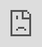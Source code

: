 ```yaml
---
output: 
  html_document:
    includes:
      in_header: header.html
---
```


```r
# Additional setup options
knitr::opts_chunk$set(echo = FALSE, warning = FALSE, message = FALSE)
# Create a custom header file with HTML to set the browser title
browser_title <- "<title>Turkish Election Dashboard</title>"
writeLines(browser_title, "header.html")
```



<head>
<title>Turkish Election Dashboard</title>
</head>

```r
library(tidyverse)
# Sample dataframe with iso2c and country variables
df <- readr::read_csv("https://docs.google.com/spreadsheets/d/e/2PACX-1vTVkw2cJ5IqeOTBKOfBXpDZDftW9g_nlN-ZKdqDK42wvcxZYHbkVBKDsxfB8r7V88RVef3zHIxBbDOw/pub?output=csv") %>% 
  janitor::clean_names() %>%  
  mutate(iso2c = city,
         country = str_to_title(iso2c)) %>% 
      distinct(iso2c, country) %>% 
      drop_na()

# Generate HTML code
html_code <- sprintf('<div id="overlay">
                        <button id="selectButton" style="padding: 10px; border: 1px solid #ccc; border-radius: 5px; font-size: 16px; cursor: pointer;">Select Municipality/Race</button>
                        <select id="iframeSelector" style="display:none; padding: 10px; border: 1px solid #ccc; border-radius: 5px; font-size: 16px; cursor: pointer;">
                          <option value="" disabled selected>Select Municipality/Race</option>
                          %s
                        </select>
                      </div>',
                      paste(sprintf('<option value="%s">%s</option>', df$iso2c, df$country), collapse = "\n"))

# Print the HTML code
shiny::HTML(html_code)

```


<center>
![](https://i.pinimg.com/originals/e1/80/4e/e1804e9f5a5c4893167f45873342faba.gif)
</center>

<iframe id="iframeDisplay" style="border:none; position:fixed; top:0; left:0; width:100%; height:100vh;" src="https://favstats.github.io/ys24/docs/map"></iframe>

<link rel="stylesheet" href="https://cdn.jsdelivr.net/npm/choices.js@9.0.1/public/assets/styles/choices.min.css">
<script src="https://cdn.jsdelivr.net/npm/choices.js@9.0.1/public/assets/scripts/choices.min.js"></script>

<script>
  // Use window.onload to make sure all resources are loaded
  window.onload = function() {
    const selectButton = document.getElementById('selectButton');
    const iframeSelector = document.getElementById('iframeSelector');
    const iframeDisplay = document.getElementById('iframeDisplay');
    
    
    // Set a maximum length for the src attribute
    const maxLength = 100;  // Example length limit

    // Check if the current src length exceeds maxLength and if so, set the default src
    if(iframeDisplay.src.length > maxLength) {
      iframeDisplay.src = 'https://favstats.github.io/ys24/docs/map';
    }
    
    if(iframeSelector) {
      // Now we know iframeSelector is present, we can safely initialize Choices
      const choices = new Choices(iframeSelector, {
        searchEnabled: true,
        shouldSort: false,
        itemSelectText: '',
      });
    
      selectButton.addEventListener('click', function() {
        selectButton.style.display = 'none';
        iframeSelector.style.display = 'block';
      });
    
      iframeSelector.addEventListener('change', function() {
        const selectedOption = iframeSelector.value;
        iframeDisplay.src = `https://favstats.github.io/ys24/docs/${selectedOption}`;
        selectButton.textContent = iframeSelector.options[iframeSelector.selectedIndex].text;
        iframeSelector.style.display = 'none';
        selectButton.style.display = 'block';
      });
    } else {
            
      console.error("Can't find the iframeSelector element!");
    }
  };
</script>

<style>
#overlay {
  z-index: 1001; /* Ensure the overlay is above everything else */
}
#selectButton {
  padding: 10px; /* Adjust padding as needed */
  border: 1px solid #ccc;
  border-radius: 5px;
  font-size: 16px; /* Adjust font size as needed */
  cursor: pointer;
  position: absolute;
  top: 10px; /* Adjust top as needed */
  right: 30px; /* Adjust right as needed */
  z-index: 1001; /* Make sure the button is above the overlay */
  min-width: 120px; /* Set a fixed minimum width for the button */
  background-color: #f0f0f0; /* Button background color */
  color: #333; /* Button text color */
  transition: background-color 0.3s, color 0.3s; /* Smooth transition */
}

.choices {
  position: fixed;
  top: 10px; /* Adjust top as needed */
  right: 30px; /* Adjust right as needed */
  z-index: 1001; /* Make sure the dropdown is above the overlay */
  min-width: 300px; /* Set a fixed minimum width for the dropdown */
}
</style>





